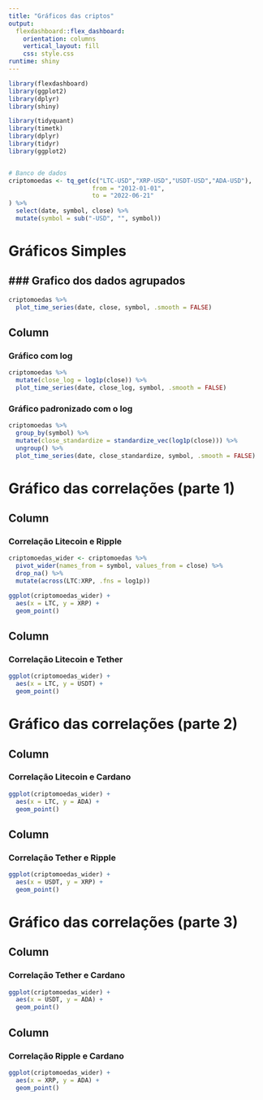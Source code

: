 ---
title: "Gráficos das criptos"
output: 
  flexdashboard::flex_dashboard:
    orientation: columns
    vertical_layout: fill
    css: style.css
runtime: shiny
---

```{r setup, include=FALSE}
library(flexdashboard)
library(ggplot2)
library(dplyr)
library(shiny)

library(tidyquant)
library(timetk)
library(dplyr)
library(tidyr)
library(ggplot2)


# Banco de dados
criptomoedas <- tq_get(c("LTC-USD","XRP-USD","USDT-USD","ADA-USD"),
                       from = "2012-01-01",
                       to = "2022-06-21"
) %>%
  select(date, symbol, close) %>%
  mutate(symbol = sub("-USD", "", symbol))
```

Gráficos Simples 
===================================================================


### Grafico dos dados agrupados
-----------------------------------------------------------------------
```{r}
criptomoedas %>%
  plot_time_series(date, close, symbol, .smooth = FALSE)
```
Column {.tabset}
----------------------------------------------------------------
### Gráfico com log
```{r}
criptomoedas %>%
  mutate(close_log = log1p(close)) %>%
  plot_time_series(date, close_log, symbol, .smooth = FALSE)
```
### Gráfico padronizado com o log
```{r}
criptomoedas %>%
  group_by(symbol) %>%
  mutate(close_standardize = standardize_vec(log1p(close))) %>%
  ungroup() %>%
  plot_time_series(date, close_standardize, symbol, .smooth = FALSE)

```

Gráfico das correlações (parte 1)
==============================================================
Column {.tabset}
--------------------------------------------------------------

### Correlação Litecoin e Ripple
```{r}
criptomoedas_wider <- criptomoedas %>%
  pivot_wider(names_from = symbol, values_from = close) %>%
  drop_na() %>%
  mutate(across(LTC:XRP, .fns = log1p))

ggplot(criptomoedas_wider) +
  aes(x = LTC, y = XRP) +
  geom_point()
```
Column {.tabset}
--------------------------------------------------------------

### Correlação Litecoin e Tether
```{r}

ggplot(criptomoedas_wider) +
  aes(x = LTC, y = USDT) +
  geom_point()
```

Gráfico das correlações (parte 2)
==============================================================

Column {.tabset}
--------------------------------------------------------------

### Correlação Litecoin e Cardano
```{r}

ggplot(criptomoedas_wider) +
  aes(x = LTC, y = ADA) +
  geom_point()
```
Column {.tabset}
--------------------------------------------------------------

### Correlação Tether e Ripple
```{r}

ggplot(criptomoedas_wider) +
  aes(x = USDT, y = XRP) +
  geom_point()
```

Gráfico das correlações (parte 3)
==============================================================

Column {.tabset}
--------------------------------------------------------------

### Correlação Tether e Cardano
```{r}

ggplot(criptomoedas_wider) +
  aes(x = USDT, y = ADA) +
  geom_point()
```
Column {.tabset}
--------------------------------------------------------------

### Correlação Ripple e Cardano
```{r}

ggplot(criptomoedas_wider) +
  aes(x = XRP, y = ADA) +
  geom_point()
```